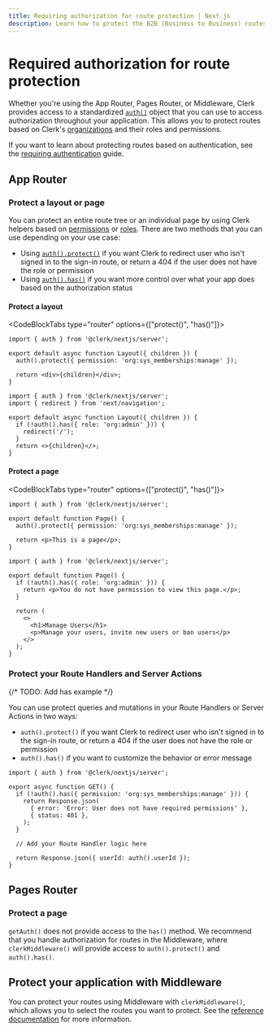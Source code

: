```yaml
---
title: Requiring authorization for route protection | Next.js
description: Learn how to protect the B2B (Business to Business) routes in your Next.js application that require authorization.
---
```


# Required authorization for route protection

Whether you're using the App Router, Pages Router, or Middleware, Clerk provides access to a standardized [`auth()`](/docs/references/nextjs/authentication-object) object that you can use to access authorization throughout your application. This allows you to protect routes based on Clerk's [organizations](/docs/organizations/overview) and their roles and permissions.

If you want to learn about protecting routes based on authentication, see the [requiring authentication](/docs/references/nextjs/route-protection-requiring-authentication) guide.

## App Router

### Protect a layout or page

You can protect an entire route tree or an individual page by using Clerk helpers based on [permissions](/docs/organizations/verify-user-permissions) or [roles](/docs/organizations/verify-user-permissions#authorize-with-roles). There are two methods that you can use depending on your use case:

- Using [`auth().protect()`](/docs/references/nextjs/auth#protect) if you want Clerk to redirect user who isn't signed in to the sign-in route, or return a 404 if the user does not have the role or permission
- Using [`auth().has()`](/docs/references/nextjs/authentication-object#has) if you want more control over what your app does based on the authorization status

#### Protect a layout

<CodeBlockTabs type="router" options={["protect()", "has()"]}>
```tsx filename="app/dashboard/manage-users/layout.tsx"
import { auth } from '@clerk/nextjs/server';

export default async function Layout({ children }) {
  auth().protect({ permission: 'org:sys_memberships:manage' });

  return <div>{children}</div>;
}
```

```tsx filename="app/dashboard/manage-users/layout.tsx"
import { auth } from '@clerk/nextjs/server';
import { redirect } from 'next/navigation';

export default async function Layout({ children }) {
  if (!auth().has({ role: 'org:admin' })) {
    redirect('/');
  }
  return <>{children}</>;
}
```
</CodeBlockTabs>

#### Protect a page


<CodeBlockTabs type="router" options={["protect()", "has()"]}>
```tsx filename="app/manage-users/page.tsx"
import { auth } from '@clerk/nextjs/server';

export default function Page() {
  auth().protect({ permission: 'org:sys_memberships:manage' });

  return <p>This is a page</p>;
}
```

```tsx filename="app/dashboard/manage-users/page.tsx"
import { auth } from '@clerk/nextjs/server';

export default function Page() {
  if (!auth().has({ role: 'org:admin' })) {
    return <p>You do not have permission to view this page.</p>;
  }

  return (
    <>
      <h1>Manage Users</h1>
      <p>Manage your users, invite new users or ban users</p>
    </>
  );
}
```
</CodeBlockTabs>

### Protect your Route Handlers and Server Actions

{/* TODO: Add has example */}

You can use protect queries and mutations in your Route Handlers or Server Actions in two ways:

- `auth().protect()` if you want Clerk to redirect user who isn't signed in to the sign-in route, or return a 404 if the user does not have the role or permission
- `auth().has()` if you want to customize the behavior or error message

```tsx filename="/app/api/dashboard/route.ts"
import { auth } from '@clerk/nextjs/server';

export async function GET() {
  if (!auth().has({ permission: 'org:sys_memberships:manage' })) {
    return Response.json(
      { error: 'Error: User does not have required permissions' },
      { status: 401 },
    );
  }

  // Add your Route Handler logic here

  return Response.json({ userId: auth().userId });
}
```

## Pages Router

### Protect a page

`getAuth()` does not provide access to the `has()` method. We recommend that you handle authorization for routes in the Middleware, where `clerkMiddleware()` will provide access to `auth().protect()` and `auth().has()`.


## Protect your application with Middleware

You can protect your routes using Middleware with `clerkMiddleware()`, which allows you to select the routes you want to protect. See the [reference documentation](/docs/references/nextjs/clerk-middleware) for more information.
